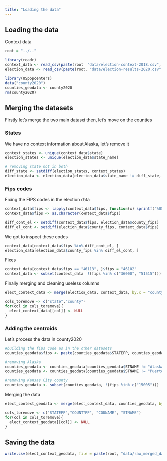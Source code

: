 ```yaml
---
title: "Loading the data"
---
```


## Loading the data

Context data
```r
root = "../.."

library(readr)
context_data <- read_csv(paste(root, "data/election-context-2018.csv", sep="/"))
election_data <- read_csv(paste(root, "data/election-results-2020.csv", sep="/"))

library(USpopcenters)
data("county2020")
counties_geodata <- county2020
rm(county2020)
```

## Merging the datasets
Firstly let's merge the two main dataset then, let's move on the counties

### States
We have no context information about Alaska, let's remove it
```r
context_states <- unique(context_data$state)
election_states <- unique(election_data$state_name)

# removing state not in both 
diff_state <- setdiff(election_states, context_states)
election_data <- election_data[election_data$state_name != diff_state, ]
```

### Fips codes
Fixing the FIPS codes in the election data
```r
context_data$fips <- lapply(context_data$fips, function(x) sprintf("%05d", x))
context_data$fips <- as.character(context_data$fips)

diff_cont_el <- setdiff(context_data$fips, election_data$county_fips)
diff_el_cont <- setdiff(election_data$county_fips, context_data$fips)
```

We got to inspect these codes
```r
context_data[context_data$fips %in% diff_cont_el, ]
election_data[election_data$county_fips %in% diff_el_cont, ]
```

Fixes
```r
context_data[context_data$fips == "46113", ]$fips = "46102"
context_data <- subset(context_data, !(fips %in% c("36000", "51515")))
```

Finally merging and cleaning useless columns
```r
elect_context_data <- merge(election_data, context_data, by.x = "county_fips", by.y = "fips")

cols_toremove <- c("state","county")
for(col in cols_toremove){
  elect_context_data[[col]] <- NULL
}
```

### Adding the centroids
Let's process the data in county2020
```r
#building the fips code as in the other datasets
counties_geodata$fips <- paste(counties_geodata$STATEFP, counties_geodata$COUNTYFP, sep = "")

#removing Alaska
counties_geodata <- counties_geodata[counties_geodata$STNAME != "Alaska", ]
counties_geodata <- counties_geodata[counties_geodata$STNAME != "Puerto Rico", ]

#removing Kansas City county
counties_geodata <- subset(counties_geodata, !(fips %in% c("15005")))
```

Merging the data
```r
elect_context_geodata <- merge(elect_context_data, counties_geodata, by.x = "county_fips", by.y = "fips")

cols_toremove <- c("STATEFP","COUNTYFP", "COUNAME", "STNAME")
for(col in cols_toremove){
  elect_context_geodata[[col]] <- NULL
}
```


## Saving the data 
```r
write.csv(elect_context_geodata, file = paste(root, "data/raw_merged_data.csv", sep = "/"))
```

